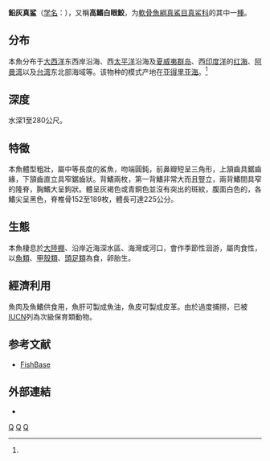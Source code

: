 {{Speciesbox 
| taxon = Carcharhinus plumbeus
| image = Carcharhinus plumbeus georgia.jpg
| status = VU 
| status_system = IUCN3.1
| status_ref = <ref name="iucn">{{Cite iucn | author = Musick, J.A. | author2 = Stevens, J.D. | author3 = Baum, J.K. | author4 = Bradai, M. | author5 = Clò, S. | author6 = Fergusson, I. | author7 = Grubbs, R.D. | author8 = Soldo, A. | author9 = Vacchi, M. | author10 = Vooren, C.M. | last-author-amp = yes | title = ''Carcharhinus plumbeus'' | volume = 2009 | page = e.T3853A10130397 | date = 2009 | doi = 10.2305/IUCN.UK.2009-2.RLTS.T3853A10130397.en }}</ref>
| binomial_authority = Nardo, 1827<ref name='id5165'>{{cite web| url =http://www.bioinfo.cn/db05/BjdwSpecies.php?action=view&id=5165| title =鉛灰真鲨| work =中国动物物种编目数据库| publisher =中国科学院微生物研究所| author =中国科学院动物研究所| accessdate =2009-04-11| deadurl =yes| archiveurl =https://web.archive.org/web/20160305043741/http://www.bioinfo.cn/db05/BjdwSpecies.php?action=view&id=5165| archivedate =2016-03-05}}</ref>
| range_map = Carcharhinus amboinensis distmap.png
| range_map_width = 250px
| synonyms = *''Carcharhinus japonicus''<br /><small>Temminck & Schlegel, 1850</small>''
*''Carcharhinus milberti''<br /><small>Müller & Henle, 1839</small>''
*''Carcharias ceruleus''<br /><small>DeKay, 1842</small>''
*''Carcharias japonicus''<br /><small>Temminck & Schlegel, 1850</small>''
*''Carcharias latistomus''<br /><small>Fang & Wang, 1932</small>''
*''Carcharias milberti''<br /><small>Müller & Henle, 1839</small>''
*''Carcharias obtusirostris''<br /><small>Moreau, 1881</small>''
*''Carcharias stevensi''<br /><small>Ogilby, 1911</small>''
*''Carcharinus latistomus''<br /><small>Fang & Wang, 1932</small>''
*''Carcharinus plumbeus''<br /><small>Nardo, 1827</small>''
*''Eulamia milberti''<br /><small>Müller & Henle, 1839</small>''
}}

'''鉛灰真鲨'''（[[学名|学名]]：{{lang|la|''Carcharhinus plumbeus''}}），又稱'''高鰭白眼鮫'''，为[[軟骨魚綱|軟骨魚綱]][[真鯊目|真鯊目]][[真鲨科|真鲨科]]的其中一[[種|種]]。

==分布==
本魚分布于[[大西洋|大西洋]]东西岸沿海、西[[太平洋|太平洋]]沿海及[[夏威夷群岛|夏威夷群岛]]、西[[印度洋|印度洋]]的[[红海|红海]]、[[阿曼湾|阿曼湾]]以及[[台湾|台湾]]东北部海域等。该物种的模式产地在[[亚得里亚海|亚得里亚海]]。<ref name='id5165'/>

==深度==
水深1至280公尺。

==特徵==
本魚體型粗壯，屬中等長度的鯊魚，吻端圓鈍，前鼻瓣短呈三角形，上頷齒具鋸齒緣，下頷齒直立具窄鋸齒狀。背鰭兩枚，第一背鰭非常大而且豎立，兩背鰭間具窄的隆脊，胸鰭大呈鉤狀。體呈灰褐色或青銅色並沒有突出的斑紋，腹面白色的，各鰭尖呈黑色，脊椎骨152至189枚，體長可達225公分。

==生態==
本魚棲息於[[大陸棚|大陸棚]]、沿岸近海深水區、海灣或河口，會作季節性洄游，屬肉食性，以[[魚類|魚類]]、[[甲殼類|甲殼類]]、[[頭足類|頭足類]]為食，卵胎生。

==經濟利用==
魚肉及魚鰭供食用，魚肝可製成魚油，魚皮可製成皮革。由於過度捕撈，已被[[IUCN|IUCN]]列為次級保育類動物。

== 参考文献 ==
{{reflist}}
*[http://www.fishbase.org FishBase] {{Wayback|url=http://www.fishbase.org/ |date=20171017132213 }}

==外部連結==
*{{FishBase_species|genus=Carcharhinus|species=plumbeus|year=2011|month=12}}

{{taxonbar}}

[[Category:食用魚|Q]]
[[Category:真鲨属|Q]]
[[Category:1827年描述的鱼类|Q]]
